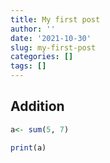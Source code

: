 ```yaml
---
title: My first post
author: ''
date: '2021-10-30'
slug: my-first-post
categories: []
tags: []
---
```

## Addition
```r
a<- sum(5, 7)
```
```r
print(a)
```

